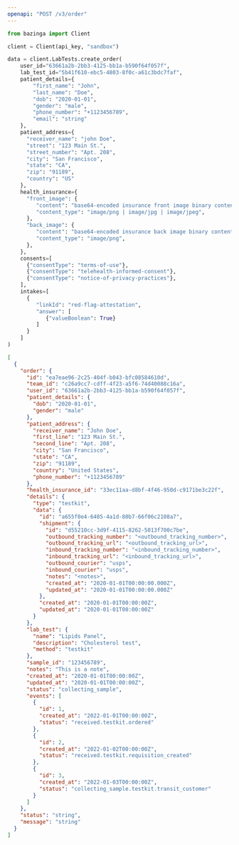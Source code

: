 ```yaml
---
openapi: "POST /v3/order"
---
```


<RequestExample>

```python Python
from bazinga import Client

client = Client(api_key, "sandbox")

data = client.LabTests.create_order(
    user_id="63661a2b-2bb3-4125-bb1a-b590f64f057f",
    lab_test_id="5b41f610-ebc5-4803-8f0c-a61c3bdc7faf",
    patient_details={
        "first_name": "John",
        "last_name": "Doe",
        "dob": "2020-01-01",
        "gender": "male",
        "phone_number": "+1123456789",
        "email": "string"
    },
    patient_address={
      "receiver_name": "john Doe",
      "street": "123 Main St.",
      "street_number": "Apt. 208",
      "city": "San Francisco",
      "state": "CA",
      "zip": "91189",
      "country": "US"
    },
    health_insurance={
      "front_image": {
         "content": "base64-encoded insurance front image binary content",
         "content_type": "image/png | image/jpg | image/jpeg",
      },
      "back_image": {
         "content": "base64-encoded insurance back image binary content",
         "content_type": "image/png",
      },
    },
    consents=[
      {"consentType": "terms-of-use"},
      {"consentType": "telehealth-informed-consent"},
      {"consentType": "notice-of-privacy-practices"},
    ],
    intakes=[
      {
         "linkId": "red-flag-attestation",
         "answer": [
            {"valueBoolean": True}
         ]
      }
    ]
)

```

</RequestExample>

<ResponseExample>

```json Response
[
  {
    "order": {
      "id": "ea7eae96-2c25-404f-b043-bfc08584610d",
      "team_id": "c26a9cc7-cdff-4f23-a5f6-74d40088c16a",
      "user_id": "63661a2b-2bb3-4125-bb1a-b590f64f057f",
      "patient_details": {
        "dob": "2020-01-01",
        "gender": "male"
      },
      "patient_address": {
        "receiver_name": "John Doe",
        "first_line": "123 Main St.",
        "second_line": "Apt. 208",
        "city": "San Francisco",
        "state": "CA",
        "zip": "91189",
        "country": "United States",
        "phone_number": "+1123456789"
      },
      "health_insurance_id": "33ec11aa-d8bf-4f46-950d-c9171be3c22f",
      "details": {
        "type": "testkit",
        "data": {
          "id": "a655f0e4-6405-4a1d-80b7-66f06c2108a7",
          "shipment": {
            "id": "d55210cc-3d9f-4115-8262-5013f700c7be",
            "outbound_tracking_number": "<outbound_tracking_number>",
            "outbound_tracking_url": "<outbound_tracking_url>",
            "inbound_tracking_number": "<inbound_tracking_number>",
            "inbound_tracking_url": "<inbound_tracking_url>",
            "outbound_courier": "usps",
            "inbound_courier": "usps",
            "notes": "<notes>",
            "created_at": "2020-01-01T00:00:00.000Z",
            "updated_at": "2020-01-01T00:00:00.000Z"
          },
          "created_at": "2020-01-01T00:00:00Z",
          "updated_at": "2020-01-01T00:00:00Z"
        }
      },
      "lab_test": {
        "name": "Lipids Panel",
        "description": "Cholesterol test",
        "method": "testkit"
      },
      "sample_id": "123456789",
      "notes": "This is a note",
      "created_at": "2020-01-01T00:00:00Z",
      "updated_at": "2020-01-01T00:00:00Z",
      "status": "collecting_sample",
      "events": [
        {
          "id": 1,
          "created_at": "2022-01-01T00:00:00Z",
          "status": "received.testkit.ordered"
        },
        {
          "id": 2,
          "created_at": "2022-01-02T00:00:00Z",
          "status": "received.testkit.requisition_created"
        },
        {
          "id": 3,
          "created_at": "2022-01-03T00:00:00Z",
          "status": "collecting_sample.testkit.transit_customer"
        }
      ]
    },
    "status": "string",
    "message": "string"
  }
]
```

</ResponseExample>

